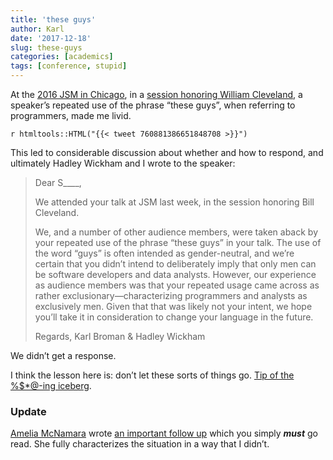 ```yaml
---
title: 'these guys'
author: Karl
date: '2017-12-18'
slug: these-guys
categories: [academics]
tags: [conference, stupid]
---
```


At the
[2016 JSM in Chicago](https://ww2.amstat.org/meetings/jsm/2016/),
in a
[session honoring William Cleveland](https://ww2.amstat.org/meetings/jsm/2016/onlineprogram/ActivityDetails.cfm?SessionID=212769),
a speaker's repeated use of the phrase "these guys", when referring to
programmers, made me livid.

`r htmltools::HTML("{{< tweet 760881386651848708 >}}")`

This led to considerable discussion about whether and how to respond,
and ultimately Hadley Wickham and I wrote to the speaker:

> Dear S____,
>
> We attended your talk at JSM last week, in the session honoring Bill Cleveland.
>
> We, and a number of other audience members, were taken aback by your repeated use of the phrase "these guys" in your talk. The use of the word "guys" is often intended as gender-neutral, and we're certain that you didn't intend to deliberately imply that only men can be software developers and data analysts. However, our experience as audience members was that your repeated usage came across as rather exclusionary---characterizing programmers and analysts as exclusively men. Given that that was likely not your intent, we hope you'll take it in consideration to change your language in the future.
>
> Regards,
> Karl Broman & Hadley Wickham

We didn't get a response.

I think the lesson here is: don't let these sorts of things go.
[Tip of the %$*@-ing iceberg](https://medium.com/@kristianlum/statistics-we-have-a-problem-304638dc5de5).

### Update

[Amelia McNamara](http://www.science.smith.edu/~amcnamara/) wrote
[an important follow up](http://www.science.smith.edu/~amcnamara/blog/conferences/2017/12/19/On-Microaggressions.html)
which you simply _**must**_ go read. She fully characterizes the
situation in a way that I didn't.
